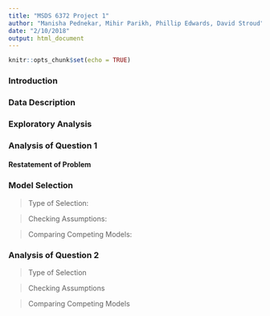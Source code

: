 ```yaml
---
title: "MSDS 6372 Project 1"
author: "Manisha Pednekar, Mihir Parikh, Phillip Edwards, David Stroud"
date: "2/10/2018"
output: html_document
---
```


```r
knitr::opts_chunk$set(echo = TRUE)
```

### Introduction  

### Data Description  

### Exploratory Analysis  

### Analysis of Question 1  
#### Restatement of Problem  

### Model Selection  
> Type of Selection:  

> Checking Assumptions:  

> Comparing Competing Models:  

### Analysis of Question 2  
> Type of Selection  

> Checking Assumptions  

> Comparing Competing Models  






